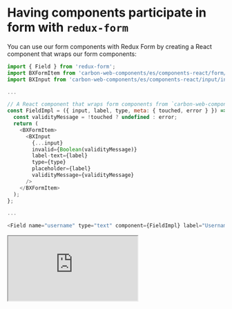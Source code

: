 
<Meta title="Introduction/Form paticipation" />

# Having components participate in form with `redux-form`

You can use our form components with Redux Form by creating a React component that wraps our form components:

```javascript
import { Field } from 'redux-form';
import BXFormItem from 'carbon-web-components/es/components-react/form/form-item';
import BXInput from 'carbon-web-components/es/components-react/input/input';

...

// A React component that wraps form components from `carbon-web-components`
const FieldImpl = ({ input, label, type, meta: { touched, error } }) => {
  const validityMessage = !touched ? undefined : error;
  return (
    <BXFormItem>
      <BXInput
        {...input}
        invalid={Boolean(validityMessage)}
        label-text={label}
        type={type}
        placeholder={label}
        validityMessage={validityMessage}
      />
    </BXFormItem>
  );
};

...

<Field name="username" type="text" component={FieldImpl} label="Username" />
```

<iframe
  src="https://codesandbox.io/embed/github/carbon-design-system/carbon-web-components/tree/master/examples/codesandbox/form/redux-form?fontsize=14&hidenavigation=1&theme=light"
  style={{ width: '100%', height: '500px', border: 'solid rgba(0,0,0,0.1) 1px', boxShadow: 'rgba(0,0,0,0.1) 0 1px 3px 0' }}
  title="carbon-web-components-getting-started"
  sandbox="allow-modals allow-forms allow-popups allow-scripts allow-same-origin"
></iframe>
